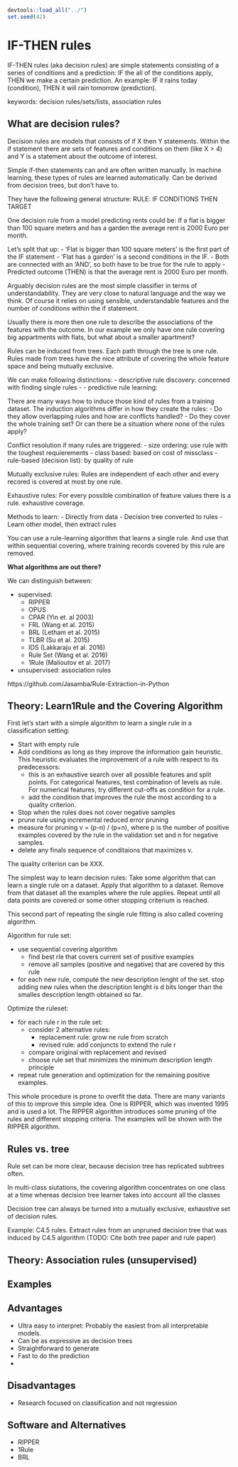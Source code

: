 ```r
devtools::load_all("../")
set.seed(42)
```

# IF-THEN rules

IF-THEN rules (aka decision rules) are simple statements consisting of a series of conditions and a prediction:
IF the all of the conditions apply, THEN we make a certain prediction.
An example: 
IF it rains today (condition), THEN it will rain tomorrow (prediction). 

keywords: decision rules/sets/lists, association rules


## What are decision rules?

Decision rules are models that consists of if X then Y statements. 
Within the if statement there are sets of features and conditions on them (like X > 4) and Y is a statement about the outcome of interest.

Simple if-then statements can and are often written manually. 
In machine learning, these types of rules are learned automatically.
Can be derived from decision trees, but don't have to.

They have the following general structure:
RULE: IF CONDITIONS THEN TARGET


One decision rule from a model predicting rents could be:
If a flat is bigger than 100 square meters and has a garden the average rent is 2000 Euro per month.

Let's split that up:
- 'Flat is bigger than 100 square meters' is the first part of the IF statement
- 'Flat has a garden' is a second conditions in the IF.
- Both are connected with an 'AND', so both have to be true for the rule to apply
- Predicted outcome (THEN) is that the average rent is 2000 Euro per month.



Arguably decision rules are the most simple classifier in terms of understandability. They are very close to natural language and the way we think. Of course it relies on using sensible, understandable features and the number of conditions within the if statement.

Usually there is more then one rule to describe the associations of the features with the outcome. In our example we only have one rule covering big appartments with flats, but what about a smaller apartment?

Rules can be induced from trees. Each path through the tree is one rule. 
Rules made from trees have the nice attribute of covering the whole feature space and being mutually exclusive.

We can make following distinctions:
- descriptive rule discovery: concerned with finding single rules 
    - 
- predictive rule learning: 

There are many ways how to induce those kind of rules from a training dataset.
The induction algorithms differ in how they create the rules:
- Do they allow overlapping rules and how are conflicts handled?
- Do they cover the whole training set? Or can there be a situation where none of the rules apply?


Conflict resolution if many rules are triggered:
- size ordering: use rule with the toughest requierements
- class based: based on cost of missclass
-rule-based (decision list): by quality of rule


Mutually exclusive rules: Rules are independent of each other and every recored is covered at most by one rule. 

Exhaustive rules: For every possible combination of feature values there is a rule. exhaustive coverage.


Methods to learn:
- Directly from data
- Decision tree converted to rules
- Learn other model, then extract rules


You can use a rule-learning algorithm that learns a single rule. 
And use that within sequential covering, where training records covered by this rule are removed.


**What algorithms are out there?**

We can distinguish between: 

- supervised: 
    - RIPPER
    - OPUS
    - CPAR (Yin et. al 2003)
    - FRL (Wang et al. 2015)
    - BRL (Letham et al. 2015)
    - TLBR (Su et al. 2015)
    - IDS (Lakkaraju et al. 2016)
    - Rule Set (Wang et al. 2016)
    - 1Rule (Malioutov et al. 2017)
    
- unsupervised: association rules



https://github.com/Jasamba/Rule-Extraction-in-Python

## Theory: Learn1Rule and the Covering Algorithm

First let's start with a simple algorithm to learn a single rule in a classification setting:

- Start with empty rule
- Add conditions as long as they improve the information gain heuristic.
This heuristic evaluates  the improvement of a rule with respect to its predecessors:
  - this is an exhaustive search over all possible features and split points. For categorical features, test combination of levels as rule. 
For numerical features, try different cut-offs as condition for a rule.
  - add the condition that improves the rule the most according to a quality criterion.
- Stop when the rules does not cover negative samples
- prune rule using incremental reduced error pruning
- measure for pruning v = (p-n) / (p+n), where p is the number of positive examples covered by the rule in the validation set and n for negative samples. 
- delete any finals sequence of conditaions that maximizes v.

The quality criterion can be XXX.

The simplest way to learn decision rules: 
Take some algorithm that can learn a single rule on a dataset. 
Apply that algorithm to a dataset. 
Remove from that dataset all the examples where the rule applies. 
Repeat until all data points are covered or some other stopping criterium is reached.

This second part of repeating the single rule fitting is also called covering algorithm. 


Algorithm for rule set:

- use sequential covering algorithm
    - find best rle that covers current set of positive examples
    - remove all samples (positive and negative) that are covered by this rule
- for each new rule, compute the new description lenght of the set. stop adding new rules when the description lenght is d bits longer than the smalles description length obtained so far.


Optimize the ruleset:

- for each rule r in the rule set:
    - consider 2 alternative rules:
        - replacement rule: grow ne rule from scratch
        - revised rule: add conjuncts to extend the rule r
    - compare original with replacement and revised 
    - choose rule set that minimizes the minimum description length principle
- repeat rule generation and optimization for the remaining positive examples.

This whole procedure is prone to overfit the data. 
There are many variants of this to improve this simple idea. 
One is RIPPER, which was invented 1995 and is used a lot.
The RIPPER algorithm introduces some pruning of the rules and different stopping criteria. 
The examples will be shown with the RIPPER algorithm.



## Rules vs. tree

Rule set can be more clear, because decision tree has replicated subtrees often.

In multi-class siutations, the covering algorithm concentrates on one class at a time whereas decision tree learner takes into account all the classes

Decision tree can always be turned into a mutually exclusive, exhaustive set of decision rules.

Example: C4.5 rules. Extract rules from an unpruned decision tree that was induced by C4.5 algorithm (TODO: Cite both tree paper and rule paper)

## Theory: Association rules (unsupervised)

## Examples

## Advantages

- Ultra easy to interpret: Probably the easiest from all interpretable models.
- Can be as expressive as decision trees
- Straightforward to generate
- Fast to do the prediction
- 

## Disadvantages

- Research focused on classification and not regression


## Software and Alternatives

- RIPPER
- 1Rule
- BRL



